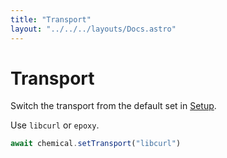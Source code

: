 ```yaml
---
title: "Transport"
layout: "../../../layouts/Docs.astro"
---
```


# Transport

Switch the transport from the default set in [Setup](/docs/client/setup).

Use `libcurl` or `epoxy`.

```js
await chemical.setTransport("libcurl")
```